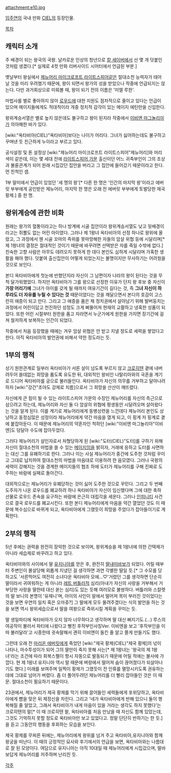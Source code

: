 attachment:e10.jpg

[[임주연]]의 국내 만화 [[CIEL]]의 등장인물.

[[목차]]
== 캐릭터 소개 ==
주 배경이 되는 왕국의 국왕. 날카로운 인상의 청년으로 [[칼 세이버]]에서 선 몇 개 덧붙인 것처럼 생겼다.[* 실제로 4컷 만화 리버사이드 시어터에서 언급된 부분.]

옛날부터 왕실에서 [[제뉴어리 마이크로프트 라이트스피어]]같은 절대소천 능력자가 태어날 것을 미리 우려했기 때문에, 왕이 되면서 왕가의 성을 받았으나 작중에 언급되지는 않는다. 다만 과거회상으로 미뤄볼 때, 왕이 되기 전의 이름은 '미엘 루한'. 

마법사를 별로 좋아하지 않아 [[로우드]]에 대한 지원도 점차적으로 줄이고 있다는 언급이 있으며 메이지들에게도 적대적이라 개중 정치적 감각이 있는 메이지 에틴만을 신임한다.

왕위계승서열은 별로 높지 않은데도 불구하고 왕이 된지라 작중에서 [[이비엔 마그놀리아]]가 의아해한 바가 있다.

[wiki:"옥타비아(CIEL)"옥타비아]보다는 나이가 어리다. 그녀가 싫어하는데도 불구하고 꾸며낸 듯 친근하게 누이라고 부르고 있다.

공식설정 및 톤 설정상 [wiki:"제뉴어리 마이크로프트 라이트스피어"제뉴어리]와 머리색이 같은데, 이는 몇 세대 전에 [[라이트스피어 가문]] 출신이던 어느 귀족부인이 그의 조상과 불륜관계가 되어 원래 시집갔던 집안을 버리고 그 집안에 들어갔기 때문이라고 한다. 먼 친척인 셈.

1부 말미에서 언급이 있었던 '세 명의 왕'[* 다른 한 명은 '인간의 마지막 왕'이라고 에버릿 부부에게 공인받은 제뉴어리, 마지막 한 명은 오래 전 에버릿 부부에게 토벌당한 제국 황제.] 중 한 명.

== 왕위계승에 관한 비화 ==
원래는 왕가의 혈통이라고는 하나 방계에 시골 집안이라 왕위계승서열도 낮고 뒷배경이라고는 쥐뿔도 없는 어린 아이였다. 그러나 제 1왕녀 옥타비아의 선정 하나로 왕위에 올랐고, 그 과정에서 웬 시골 꼬마의 즉위를 못마땅해한 자들의 암살 위협 등에 시달리며[* 제 1왕녀의 결정은 절대적인 것이기 때문에 바꾸려면 선택받은 자를 죽일 수밖에 없다.] 친숙한 고향 사람은 아무도 데려오지 못하게 한 데다 본인도 심하게 시달리며 가혹한 생활을 해야 했다. 덧붙여 출신집안이 어떻게 되었는지는 불명이지만 무사하기는 어려웠을 것으로 보인다.

본디 옥타비아에게 첫눈에 반했던지라 자신이 그 남편이자 나라의 왕이 된다는 것을 무척 달가워했었다. 하지만 옥타비아가 그를 왕으로 선정한 이유가 단지 왕 후보 중 자신이 '''가장 어리기에''' 그녀가 아이를 갖게 될 때까지 여유기간이 길다는 것, 즉 '''그녀 자신이 하루라도 더 자유를 누릴 수 있다는 것''' 때문이었다는 것을 깨달으면서 본디의 호감이 고스란히 애증이 되고 만다. 그리고 그 애증을 품은 채 정치권에서 살아남기 위해 발버둥치는 과정에서 어린이답고 천진하던 성정도 크게 삐뚤어져 현재의 교활하고 냉혹한 성품이 되었다. 또한 어린 시절부터 원한을 품고 자라면서 누군가에게 원한을 가지면 장기간에 걸쳐 철저하게 보복하는 인간이 되었다.

작중에서 처음 등장했을 때에는 겨우 암살 위협은 안 받고 지낼 정도로 세력을 쌓았다고 한다. 아직 옥타비아의 발언권에 비해서 약한 정도라는 듯.
== 1부의 행적 ==
상기 원한관계로 일부러 옥타비아가 서른 살이 넘도록 부르지 않고 [[크로히텐]] 곁에 내버려두어 쓸데없는 희망을 품도록 유도한 뒤, 대외적인 왕비인 나탈리아와의 국혼을 계기로 드디어 옥타비아를 궁으로 불러들인다. 옥타비아가 자신의 의무를 거부하고 달아나려 하자 [wiki:"강간"초야도 강제로 치름]으로서 그 희망을 산산이 깨뜨렸다.

자신에게 큰 힘이 될 수 있는 라이트스피어 가문의 수장인 제뉴어리를 자신의 측근으로 삼으려고 하는데, 제뉴어리와 자신 둘 다 암살의 위협에 평생동안 시달려오며 살아왔다는 것을 알게 된다. 이를 계기로 제뉴어리에게 동병상련을 느낀데다 제뉴어리 본인도 상냥하고 동정심많은 성정이라 제뉴어리에게 약간 마음을 열게 되고, 이 핑계 저 핑계로 곁에 붙잡아둔다. 이 때문에 제뉴어리의 약혼자인 척하던 [wiki:"이비엔 마그놀리아"이비엔]도 덩달아 수도에 잡아두었다.

그러다 제뉴어리가 살인자로서 처형당하게 된 [wiki:"도터(CIEL)"도터]를 구하기 위해 자신이 절대소천의 마법을 쓸 수 있는 [[메이지]]임을 밝히자, 거래에 응하고 도터를 사면하는 대신 그를 유폐하기로 한다. 그러나 이는 사실 제뉴어리가 중간에 도주한 것처럼 꾸미고 그대로 납치하여 절대소천의 마법을 마음대로 이용하려 한 음모였다. 그러나 국왕의 세력이 강해지는 것을 경계한 메이지들의 협조 하에 도터가 제뉴어리를 구해 진짜로 도주하는 바람에 실패로 돌아간다.

대외적으로는 제뉴어리가 유폐당하는 것이 싫어 도주한 것으로 꾸민다. 그리고 두 번째 도주자가 나온 로우드를 폐교하려 하나 옥타비아가 자신이 임신했다며 그에 대한 축하 선물로 로우드 존속을 요구하는 바람에 은근히 대립각을 세운다. 그러나 [[인피니티]] 사건으로 결국 로우드를 폐교시킨다. 또한 본디 제뉴어리에게 마음을 약간 열었던 것도 이 때문에 복수심으로 바뀌게 되고, 옥타비아에게 그랬듯이 희망을 주었다가 잡아들이기로 계획한다.
== 2부의 행적 ==
5년 후에는 권력을 완전히 장악한 것으로 보이며, 왕위계승을 제 1왕녀에 의한 간택제가 아니라 세습제로 바꾸려고 하고 있다.

옥타비아와의 사이에서 딸 [[유지니아]]를 얻은 후, 완전히 [[딸내미바보]]가 되었다. 어릴 때부터 주변인이 몰살당해 외롭게 지냈던 걸 생각하면 과연 각별한 딸일 듯.[* 그 수모를 당하고도 '서른먹어도 여전히 소녀다운 옥타비아 모에…♡'거렸던 그를 생각하면 단순히 딸이라서 귀여워하는 게 아니라 [[레트 버틀러]]적 심리(아내가 자신의 사랑을 거부해서 거부당한 사랑을 딸한테 대신 쏟는 심리)도 있는 듯해 여러모로 불쌍하다. 버틀러와 스칼렛의 딸 보니의 본명이 '유제니'며, 아이의 사인이 말에서 떨어져 목이 부러진 것이었다는 것을 보면 우연의 일치 혹은 오마쥬?] 그 딸에게 모두 물려주겠다는 식의 발언을 하는 것을 보면 역시 왕위세습으로서 딸을 여왕으로 즉위시킬 계획을 꾸미는 듯.

딸 생일파티에 옥타비아가 오지 않자 너무하다고 생각하며 딸 대신 삐지기도.(…) 루스의 여공작이 불러서 파티에 나왔다고 뻥친 후작부인사칭Ver. 이비엔을 보고 '후작부인을 이따 불러달라'고 시종한테 귓속말해서 괜히 이비엔이 들킨 줄 알고 쫄게 만들기도 했다.

그런데 오래 전 [[마리온 에버릿]]에게 죽었던 [wiki:"제국 황제(CIEL)"제국 황제]의 넋이 나타나, 마수투성이가 되어 그의 딸만이 죽지 못해 사는[* 제 1왕녀는 '왕국의 제 1왕녀'라는 조건에 따라 회복스펠이 항시 자동으로 발동되기 때문에 어릴 적에는 불사에 가깝다. 현 제 1왕녀 유지니아 역시 말 때문에 벼랑에서 떨어져 숨이 끊어졌다가 되살아나기도 했다.] 미래를 보여주며 일찍이 황제가 그랬듯이 전 인류를 멸망시키도록 권유하는 데에 그대로 넘어가 버렸다. 좀 더 풀어두려던 제뉴어리를 더 빨리 잡아들인 것은 이 때문. 절대소천이 필요하기 때문이다.

23권에서, 제뉴어리가 제국 황제를 막기 위해 끌어들인 세력들에게 포위당하고, 옥타비아에게 뺨을 맞은 뒤 제정신을 차린다. 그리고 '네가 옥타비아에게 반해 있으니 둘이 행복해질 줄 알았고, 그래서 옥타비아가 내게 마음이 있을 거라는 생각도 하지 못했다'는 크로히텐의 말[* 이 때 크로히텐 왈, 옥타비아를 처음 만났을 때 자신도 함께 있었는데, 그것도 기억하지 못할 정도로 옥타비아만 보고 있었다고. 정말 단단히 반하기는 한 듯.]을 듣고 그동안의 행동을 후회하는 모습을 보인다. 

제국 황제를 무찌른 뒤에는, 제뉴어리에게 왕위를 넘겨 주고 옥타비아,유지니아와 함께 왕궁을 떠난다. 이 때의 긍정적인 묘사와 후기에서의 언급을 보면, 옥타비아와는 나름대로 잘 된 모양이다. 여담으로 유지니아는 아직 10대일 때 제뉴어리에게 시집갔으며, 딸바보답게 제뉴어리를 저주하며 난리친 듯.

[[각주]]
